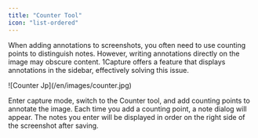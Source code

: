 ```yaml
---
title: "Counter Tool"
icon: "list-ordered"
---
```


When adding annotations to screenshots, you often need to use counting points to distinguish notes. However, writing annotations directly on the image may obscure content. 1Capture offers a feature that displays annotations in the sidebar, effectively solving this issue.

<Frame>
  ![Counter Jp](/en/images/counter.jpg)
</Frame>

Enter capture mode, switch to the Counter tool, and add counting points to annotate the image. Each time you add a counting point, a note dialog will appear. The notes you enter will be displayed in order on the right side of the screenshot after saving.

